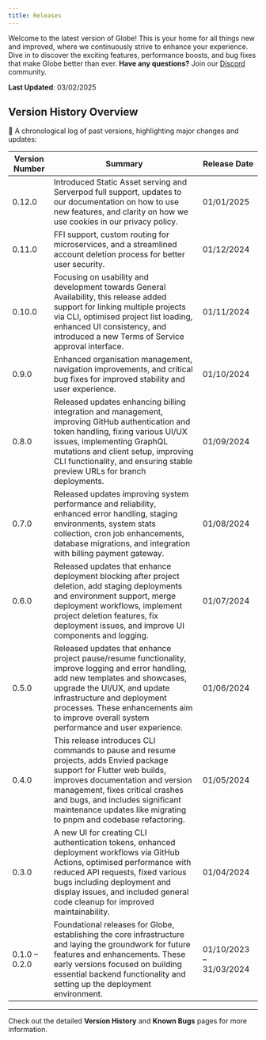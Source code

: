 ```yaml
---
title: Releases
---
```


Welcome to the latest version of Globe! This is your home for all things new and improved, where we continuously strive to enhance your experience. Dive in to discover the exciting features, performance boosts, and bug fixes that make Globe better than ever. **Have any questions?** Join our [Discord](https://invertase.link/globe-discord) community. 

**Last Updated**: 03/02/2025  

## **Version History Overview**

🚀 A chronological log of past versions, highlighting major changes and updates:

| Version Number       | Summary                                                                                                                             | Release Date       |
| -------------------------- | ----------------------------------------------------------------------------------------------------------------------------------- | ------------------ |
| 0.12.0              | Introduced Static Asset serving and Serverpod full support, updates to our documentation on how to use new features, and clarity on how we use cookies in our privacy policy.        | 01/01/2025        |
| 0.11.0              | FFI support, custom routing for microservices, and a streamlined account deletion process for better user security.        | 01/12/2024        |
| 0.10.0              | Focusing on usability and development towards General Availability, this release added support for linking multiple projects via CLI, optimised project list loading, enhanced UI consistency, and introduced a new Terms of Service approval interface.         | 01/11/2024        |
| 0.9.0               | Enhanced organisation management, navigation improvements, and critical bug fixes for improved stability and user experience.         | 01/10/2024        |
| 0.8.0               | Released updates enhancing billing integration and management, improving GitHub authentication and token handling, fixing various UI/UX issues, implementing GraphQL mutations and client setup, improving CLI functionality, and ensuring stable preview URLs for branch deployments. | 01/09/2024        |
| 0.7.0               | Released updates improving system performance and reliability, enhanced error handling, staging environments, system stats collection, cron job enhancements, database migrations, and integration with billing payment gateway. | 01/08/2024        |
| 0.6.0               | Released updates that enhance deployment blocking after project deletion, add staging deployments and environment support, merge deployment workflows, implement project deletion features, fix deployment issues, and improve UI components and logging. | 01/07/2024        |
| 0.5.0               | Released updates that enhance project pause/resume functionality, improve logging and error handling, add new templates and showcases, upgrade the UI/UX, and update infrastructure and deployment processes. These enhancements aim to improve overall system performance and user experience. | 01/06/2024        |
| 0.4.0               | This release introduces CLI commands to pause and resume projects, adds Envied package support for Flutter web builds, improves documentation and version management, fixes critical crashes and bugs, and includes significant maintenance updates like migrating to pnpm and codebase refactoring. | 01/05/2024        |
| 0.3.0               | A new UI for creating CLI authentication tokens, enhanced deployment workflows via GitHub Actions, optimised performance with reduced API requests, fixed various bugs including deployment and display issues, and included general code cleanup for improved maintainability. | 01/04/2024        |
| 0.1.0 – 0.2.0       | Foundational releases for Globe, establishing the core infrastructure and laying the groundwork for future features and enhancements. These early versions focused on building essential backend functionality and setting up the deployment environment. | 01/10/2023 – 31/03/2024 |

---

Check out the detailed **Version History** and **Known Bugs** pages for more information. 
